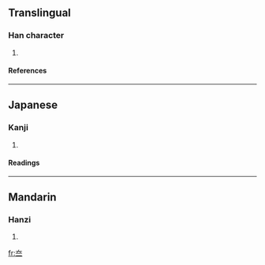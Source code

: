 ==Translingual==
===Han character===
{{Han char|rn=37|rad=大|as=02|sn=5|four=|canj=大一一 (KMM)}}
# {{defn|Han|sort=大02}}
====References====
{{Han ref|kx=0249.110|dkj=05846|dj=0509.020|hdz=10524.030|uh=5933|ud=22835}}
----
==Japanese==
===Kanji===
{{ja-kanji|grade=|rs=大02}}
# {{defn|Japanese}} 
====Readings====
{{ja-readings|on=[[たい]] (tai)|kun=}}
----
==Mandarin==
===Hanzi===
{{cmn-hanzi|pin=[[tài]] ([[tai4]]), [[tou]] ([[tou5]])|wg=t'ai<sup>4</sup>, t'ou<sup>5</sup>}}
# {{defn|Mandarin}}

[[fr:夳]]